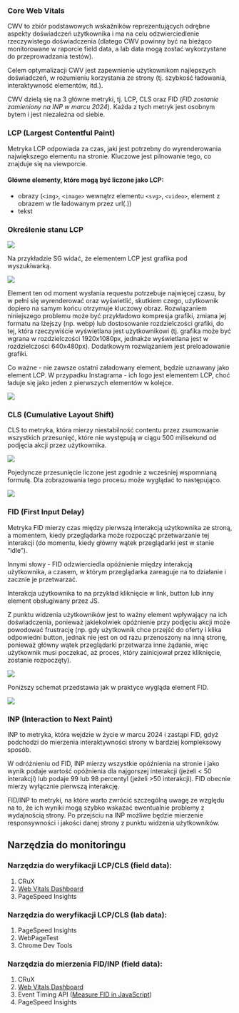 ### Core Web Vitals

CWV to zbiór podstawowych wskaźników reprezentujących odrębne aspekty doświadczeń użytkownika i ma na celu odzwierciedlenie rzeczywistego doświadczenia (dlatego CWV powinny być na bieżąco monitorowane w raporcie field data, a lab data mogą zostać wykorzystane do przeprowadzania testów).

Celem optymalizacji CWV jest zapewnienie użytkownikom najlepszych doświadczeń, w rozumieniu korzystania ze strony (tj. szybkość ładowania, interaktywność elementów, itd.).

CWV dzielą się na 3 główne metryki, tj. LCP, CLS oraz FID (_FID zostanie zamieniony na INP w marcu 2024_). Każda z tych metryk jest osobnym bytem i jest niezależna od siebie.

<VitalsTable />

### LCP (Largest Contentful Paint)

Metryka LCP odpowiada za czas, jaki jest potrzebny do wyrenderowania największego elementu na stronie. Kluczowe jest pilnowanie tego, co znajduje się na viewporcie.

#### Główne elementy, które mogą być liczone jako LCP:

- obrazy (`<img>`, `<image>` wewnątrz elementu `<svg>`, `<video>`, element z obrazem w tle ładowanym przez url(.))
- tekst

### Określenie stanu LCP

![](/images/vitals/vitals1.png)

Na przykładzie SG widać, że elementem LCP jest grafika pod wyszukiwarką.

![](/images/vitals/vitals2.png)

Element ten od moment wysłania requestu potrzebuje najwięcej czasu, by w pełni się wyrenderować oraz wyświetlić, skutkiem czego, użytkownik dopiero na samym końcu otrzymuje kluczowy obraz. Rozwiązaniem niniejszego problemu może być przykładowo kompresja grafiki, zmiana jej formatu na lżejszy (np. webp) lub dostosowanie rozdzielczości grafiki, do tej, która rzeczywiście wyświetlana jest użytkownikowi (tj. grafika może być wgrana w rozdzielczości 1920x1080px, jednakże wyświetlana jest w rozdzielczości 640x480px). Dodatkowym rozwiązaniem jest preloadowanie grafiki.

Co ważne - nie zawsze ostatni załadowany element, będzie uznawany jako element LCP. W przypadku Instagrama - ich logo jest elementem LCP, choć ładuje się jako jeden z pierwszych elementów w kolejce.

![](/images/vitals/vitals3.png)

### CLS (Cumulative Layout Shift)

CLS to metryka, która mierzy niestabilność contentu przez zsumowanie wszystkich przesunięć, które nie występują w ciągu 500 milisekund od podjęcia akcji przez użytkownika.

![](/images/vitals/vitals4.png)

Pojedyncze przesunięcie liczone jest zgodnie z wcześniej wspomnianą formułą. Dla zobrazowania tego procesu może wyglądać to następująco.

![](/images/vitals/vitals5.png)

### FID (First Input Delay)

Metryka FID mierzy czas między pierwszą interakcją użytkownika ze stroną, a momentem, kiedy przeglądarka może rozpocząć przetwarzanie tej interakcji (do momentu, kiedy główny wątek przeglądarki jest w stanie “idle”).

Innymi słowy - FID odzwierciedla opóźnienie między interakcją użytkownika, a czasem, w którym przeglądarka zareaguje na to działanie i zacznie je przetwarzać.

Interakcja użytkownika to na przykład kliknięcie w link, button lub inny element obsługiwany przez JS.

Z punktu widzenia użytkowników jest to ważny element wpływający na ich doświadczenia, ponieważ jakiekolwiek opóźnienie przy podjęciu akcji może powodować frustrację (np. gdy użytkownik chce przejść do oferty i klika odpowiedni button, jednak nie jest on od razu przenoszony na inną stronę, ponieważ główny wątek przeglądarki przetwarza inne żądanie, więc użytkownik musi poczekać, aż proces, który zainicjował przez kliknięcie, zostanie rozpoczęty).

![](/images/vitals/vitals6.png)

Poniższy schemat przedstawia jak w praktyce wygląda element FID.

![](/images/vitals/vitals7.png)

### INP (Interaction to Next Paint)

INP to metryka, która wejdzie w życie w marcu 2024 i zastąpi FID, gdyż podchodzi do mierzenia interaktywności strony w bardziej kompleksowy sposób.

W odróżnieniu od FID, INP mierzy wszystkie opóźnienia na stronie i jako wynik podaje wartość opóźnienia dla najgorszej interakcji (jeżeli < 50 interakcji) lub podaje 99 lub 98 percentyl (jeżeli >50 interakcji). FID obecnie mierzy wyłącznie pierwszą interakcję.

FID/INP to metryki, na które warto zwrócić szczególną uwagę ze względu na to, że ich wyniki mogą szybko wskazać ewentualnie problemy z wydajnością strony. Po przejściu na INP możliwe będzie mierzenie responsywności i jakości danej strony z punktu widzenia użytkowników.

## Narzędzia do monitoringu

### Narzędzia do weryfikacji LCP/CLS (field data):

1. CRuX
2. [Web Vitals Dashboard](https://rserver.grupawakacje.pl/dzialy/e-commerce-1/web_vitals/)
3. PageSpeed Insights

### Narzędzia do weryfikacji LCP/CLS (lab data):

1. PageSpeed Insights
2. WebPageTest
3. Chrome Dev Tools

### Narzędzia do mierzenia FID/INP (field data):

1. CRuX
2. [Web Vitals Dashboard](https://rserver.grupawakacje.pl/dzialy/e-commerce-1/web_vitals/)
3. Event Timing API ([Measure FID in JavaScript](https://web.dev/fid/#measure-fid-in-javascript))
4. PageSpeed Insights

